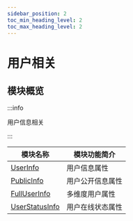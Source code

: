 ```yaml
---
sidebar_position: 2
toc_min_heading_level: 2
toc_max_heading_level: 2
---
```


# 用户相关

## 模块概览

:::info

用户信息相关

:::

| 模块名称                                              | 模块功能简介             |
| ----------------------------------------------------- | ------------------------ |
| [UserInfo](/class/user/userInfo.mdx)         | 用户信息属性             |
| [PublicInfo](/class/user/publicInfo.mdx)     | 用户公开信息属性         |
| [FullUserInfo](/class/user/fullUserInfo.mdx) | 多维度用户属性 |
| [UserStatusInfo](/class/user/userStatusInfo.mdx)   | 用户在线状态属性         |
